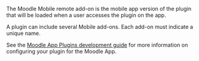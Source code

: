 <!-- markdownlint-disable first-line-heading -->
The Moodle Mobile remote add-on is the mobile app version of the plugin that will be loaded when a user accesses the plugin on the app.

A plugin can include several Mobile add-ons. Each add-on must indicate a unique name.

See the [Moodle App Plugins development guide](../../moodleapp/development/plugins-development-guide/index.md) for more information on configuring your plugin for the Moodle App.
